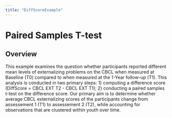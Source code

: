 ```yaml
---
title: "DiffScoreExample"
---
```


# Paired Samples T-test {.unnumbered}

## Overview

<p>

This example examines the question whether participants reported
different mean levels of externalizing problems on the CBCL when
measured at Baseline (T0) compared to when measured at the 1-Year
follow-up (T1). This analysis is conducted in two primary steps: 1)
computing a difference score (DiffScore = CBCL EXT T2 - CBCL EXT T1); 2)
conducting a paired samples t-test on the difference score. Our primary
aim is to determine whether average CBCL externalizing scores of the
participants change from assessement 1 (T1) to assessement 2 (T2), while
accounting for observations that are clustered within youth over time.

</p>


